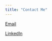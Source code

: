 ```yaml
---
title: "Contact Me"
---
```


[Email](robertferrand@gmail.com)

[LinkedIn](https://www.linkedin.com/in/robert-ferrand/)
